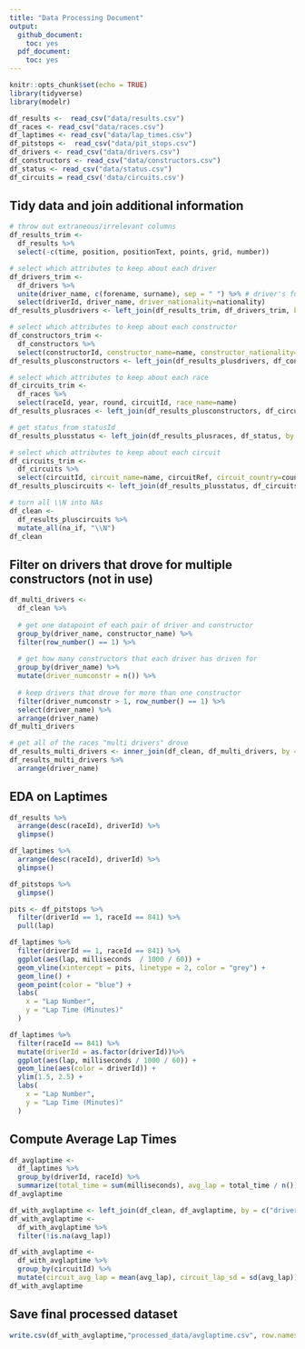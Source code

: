 ---
title: "Data Processing Document"
output:
  github_document:
    toc: yes
  pdf_document:
    toc: yes
---

```{r setup, include=FALSE}
knitr::opts_chunk$set(echo = TRUE)
library(tidyverse)
library(modelr)
```

```{r get datasets, include = FALSE}
df_results <-  read_csv("data/results.csv")
df_races <- read_csv("data/races.csv")
df_laptimes <- read_csv("data/lap_times.csv")
df_pitstops <-  read_csv("data/pit_stops.csv")
df_drivers <- read_csv("data/drivers.csv")
df_constructors <- read_csv("data/constructors.csv")
df_status <- read_csv("data/status.csv")
df_circuits = read_csv('data/circuits.csv')
```

## Tidy data and join additional information

```{r driver tidying}
# throw out extraneous/irrelevant columns
df_results_trim <- 
  df_results %>%
  select(-c(time, position, positionText, points, grid, number))

# select which attributes to keep about each driver
df_drivers_trim <-
  df_drivers %>%
  unite(driver_name, c(forename, surname), sep = " ") %>% # driver's full name
  select(driverId, driver_name, driver_nationality=nationality)
df_results_plusdrivers <- left_join(df_results_trim, df_drivers_trim, by = "driverId")

# select which attributes to keep about each constructor
df_constructors_trim <-
  df_constructors %>%
  select(constructorId, constructor_name=name, constructor_nationality=nationality)
df_results_plusconstructors <- left_join(df_results_plusdrivers, df_constructors_trim, by = "constructorId")

# select which attributes to keep about each race
df_circuits_trim <-
  df_races %>%
  select(raceId, year, round, circuitId, race_name=name)
df_results_plusraces <- left_join(df_results_plusconstructors, df_circuits_trim, by = "raceId")

# get status from statusId
df_results_plusstatus <- left_join(df_results_plusraces, df_status, by = "statusId")

# select which attributes to keep about each circuit
df_circuits_trim <-
  df_circuits %>% 
  select(circuitId, circuit_name=name, circuitRef, circuit_country=country) 
df_results_pluscircuits <- left_join(df_results_plusstatus, df_circuits_trim, by = c("circuitId"))

# turn all \\N into NAs
df_clean <-
  df_results_pluscircuits %>%
  mutate_all(na_if, "\\N")
df_clean
```

## Filter on drivers that drove for multiple constructors (not in use)

``` {r drivers that drove for multiple constructors}
df_multi_drivers <-
  df_clean %>%
  
  # get one datapoint of each pair of driver and constructor
  group_by(driver_name, constructor_name) %>%
  filter(row_number() == 1) %>%
  
  # get how many constructors that each driver has driven for
  group_by(driver_name) %>%
  mutate(driver_numconstr = n()) %>%
  
  # keep drivers that drove for more than one constructor
  filter(driver_numconstr > 1, row_number() == 1) %>%
  select(driver_name) %>% 
  arrange(driver_name)
df_multi_drivers

# get all of the races "multi drivers" drove
df_results_multi_drivers <- inner_join(df_clean, df_multi_drivers, by = "driver_name")
df_results_multi_drivers %>% 
  arrange(driver_name)
```

## EDA on Laptimes

```{r time tidying, include=FALSE}
df_results %>% 
  arrange(desc(raceId), driverId) %>% 
  glimpse()

df_laptimes %>%
  arrange(desc(raceId), driverId) %>% 
  glimpse()

df_pitstops %>% 
  glimpse()
```

```{r lap and laptimes visualization for specific race and racer}
pits <- df_pitstops %>% 
  filter(driverId == 1, raceId == 841) %>% 
  pull(lap)

df_laptimes %>% 
  filter(driverId == 1, raceId == 841) %>% 
  ggplot(aes(lap, milliseconds  / 1000 / 60)) + 
  geom_vline(xintercept = pits, linetype = 2, color = "grey") +
  geom_line() +
  geom_point(color = "blue") + 
  labs(
    x = "Lap Number",
    y = "Lap Time (Minutes)"
  )
```

```{r lap number & laptimes for all racers in a given race}
df_laptimes %>% 
  filter(raceId == 841) %>% 
  mutate(driverId = as.factor(driverId))%>% 
  ggplot(aes(lap, milliseconds / 1000 / 60)) +
  geom_line(aes(color = driverId)) + 
  ylim(1.5, 2.5) + 
  labs(
    x = "Lap Number",
    y = "Lap Time (Minutes)"
  )
```

## Compute Average Lap Times

```{r}
df_avglaptime <-
  df_laptimes %>% 
  group_by(driverId, raceId) %>%
  summarize(total_time = sum(milliseconds), avg_lap = total_time / n())
df_avglaptime

df_with_avglaptime <- left_join(df_clean, df_avglaptime, by = c("driverId", "raceId"))
df_with_avglaptime <-
  df_with_avglaptime %>% 
  filter(!is.na(avg_lap))

df_with_avglaptime <-
  df_with_avglaptime %>% 
  group_by(circuitId) %>%
  mutate(circuit_avg_lap = mean(avg_lap), circuit_lap_sd = sd(avg_lap))
df_with_avglaptime
```


## Save final processed dataset

```{r}
write.csv(df_with_avglaptime,"processed_data/avglaptime.csv", row.names = FALSE)
```

